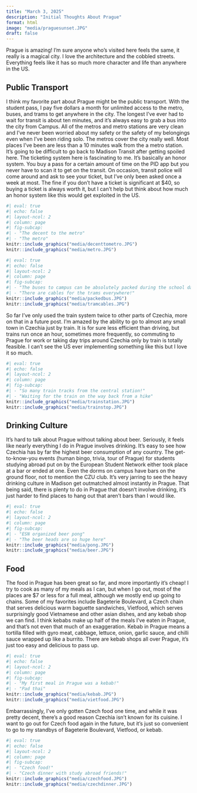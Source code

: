 ```yaml
---
title: "March 3, 2025"
description: "Initial Thoughts About Prague"
format: html
image: "media/praguesunset.JPG"
draft: false
---
```


Prague is amazing! I’m sure anyone who’s visited here feels the same, it really is a magical city. I love the architecture and the cobbled streets. Everything feels like it has so much more character and life than anywhere in the US.

## Public Transport

I think my favorite part about Prague might be the public transport. With the student pass, I pay five dollars a month for unlimited access to the metro, buses, and trams to get anywhere in the city. The longest I've ever had to wait for transit is about ten minutes, and it’s always easy to grab a bus into the city from Campus. All of the metros and metro stations are very clean and I've never been worried about my safety or the safety of my belongings even when I've been riding solo. The metros cover the city really well. Most places I've been are less than a 10 minutes walk from the a metro station. It’s going to be difficult to go back to Madison Transit after getting spoiled here. The ticketing system here is fascinating to me. It’s basically an honor system. You buy a pass for a certain amount of time on the PID app but you never have to scan it to get on the transit. On occasion, transit police will come around and ask to see your ticket, but I’ve only been asked once a week at most. The fine if you don’t have a ticket is significant at \$40, so buying a ticket is always worth it, but I can’t help but think about how much an honor system like this would get exploited in the US.

```r
#| eval: true
#| echo: false
#| layout-ncol: 2
#| column: page
#| fig-subcap: 
#| - "The decent to the metro"
#| - "The metro"
knitr::include_graphics("media/decenttometro.JPG")
knitr::include_graphics("media/metro.JPG")
```

```r
#| eval: true
#| echo: false
#| layout-ncol: 2
#| column: page
#| fig-subcap: 
#| - "The buses to campus can be absolutely packed during the school day but thankfully they come every five minutes"
#| - "There are cables for the trams everywhere!"
knitr::include_graphics("media/packedbus.JPG")
knitr::include_graphics("media/tramcables.JPG")
```

So far I’ve only used the train system twice to other parts of Czechia, more on that in a future post. I’m amazed by the ability to go to almost any small town in Czechia just by train. It is for sure less efficient than driving, but trains run once an hour, sometimes more frequently, so commuting to Prague for work or taking day trips around Czechia only by train is totally feasible. I can’t see the US ever implementing something like this but I love it so much.

```r
#| eval: true
#| echo: false
#| layout-ncol: 2
#| column: page
#| fig-subcap: 
#| - "So many train tracks from the central station!"
#| - "Waiting for the train on the way back from a hike"
knitr::include_graphics("media/trainstation.JPG")
knitr::include_graphics("media/trainstop.JPG")
```

## Drinking Culture

It’s hard to talk about Prague without talking about beer. Seriously, it feels like nearly everything I do in Prague involves drinking. It’s easy to see how Czechia has by far the highest beer consumption of any country. The get-to-know-you events (human bingo, trivia, tour of Prague) for students studying abroad put on by the European Student Network either took place at a bar or ended at one. Even the dorms on campus have bars on the ground floor, not to mention the CZU club. It’s very jarring to see the heavy drinking culture in Madison get outmatched almost instantly in Prague. That being said, there is plenty to do in Prague that doesn’t involve drinking, it’s just harder to find places to hang out that aren’t bars than I would like.

```r
#| eval: true
#| echo: false
#| layout-ncol: 2
#| column: page
#| fig-subcap: 
#| - "ESN organized beer pong"
#| - "The beer heads are so huge here"
knitr::include_graphics("media/pong.JPG")
knitr::include_graphics("media/beer.JPG")
```

## Food

The food in Prague has been great so far, and more importantly it’s cheap! I try to cook as many of my meals as I can, but when I go out, most of the places are \$7 or less for a full meal, although we mostly end up going to chains. Some of my favorites include Bageterie Boulevard, a Czech chain that serves delicious warm baguette sandwiches, Vietfood, which serves surprisingly good Vietnamese and other asian dishes, and any kebab shop we can find. I think kebabs make up half of the meals I’ve eaten in Prague, and that’s not even that much of an exaggeration. Kebab in Prague means a tortilla filled with gyro meat, cabbage, lettuce, onion, garlic sauce, and chilli sauce wrapped up like a burrito. There are kebab shops all over Prague, it's just too easy and delicious to pass up.

```r
#| eval: true
#| echo: false
#| layout-ncol: 2
#| column: page
#| fig-subcap: 
#| - "My first meal in Prague was a kebab!"
#| - "Pad thai"
knitr::include_graphics("media/kebab.JPG")
knitr::include_graphics("media/vietfood.JPG")
```

Embarrassingly, I’ve only gotten Czech food one time, and while it was pretty decent, there’s a good reason Czechia isn’t known for its cuisine. I want to go out for Czech food again in the future, but it’s just so convenient to go to my standbys of Bageterie Boulevard, Vietfood, or kebab.

```r
#| eval: true
#| echo: false
#| layout-ncol: 2
#| column: page
#| fig-subcap: 
#| - "Czech food!"
#| - "Czech dinner with study abroad friends!"
knitr::include_graphics("media/czechfood.JPG")
knitr::include_graphics("media/czechdinner.JPG")
```
